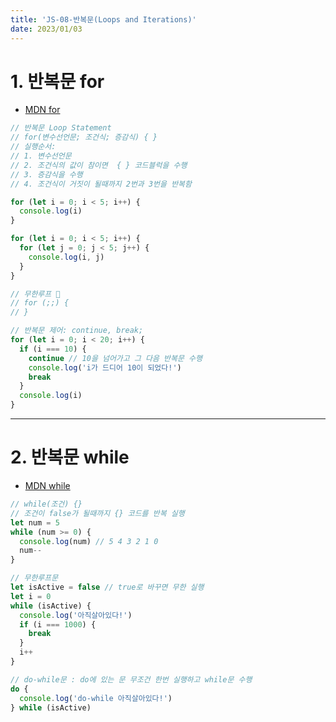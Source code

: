 ---
title: 'JS-08-반복문(Loops and Iterations)'
date: 2023/01/03
---

# 1. 반복문 for

- [MDN for](https://developer.mozilla.org/ko/docs/Web/JavaScript/Reference/Statements/for)

```javascript
// 반복문 Loop Statement
// for(변수선언문; 조건식; 증감식) { }
// 실행순서:
// 1. 변수선언문
// 2. 조건식의 값이 참이면  { } 코드블럭을 수행
// 3. 증감식을 수행
// 4. 조건식이 거짓이 될때까지 2번과 3번을 반복함

for (let i = 0; i < 5; i++) {
  console.log(i)
}

for (let i = 0; i < 5; i++) {
  for (let j = 0; j < 5; j++) {
    console.log(i, j)
  }
}

// 무한루프 💩
// for (;;) {
// }

// 반복문 제어: continue, break;
for (let i = 0; i < 20; i++) {
  if (i === 10) {
    continue // 10을 넘어가고 그 다음 반복문 수행
    console.log('i가 드디어 10이 되었다!')
    break
  }
  console.log(i)
}
```

---

# 2. 반복문 while

- [MDN while](https://developer.mozilla.org/ko/docs/Web/JavaScript/Reference/Statements/while)

```javascript
// while(조건) {}
// 조건이 false가 될때까지 {} 코드를 반복 실행
let num = 5
while (num >= 0) {
  console.log(num) // 5 4 3 2 1 0
  num--
}

// 무한루프문
let isActive = false // true로 바꾸면 무한 실행
let i = 0
while (isActive) {
  console.log('아직살아있다!')
  if (i === 1000) {
    break
  }
  i++
}

// do-while문 : do에 있는 문 무조건 한번 실행하고 while문 수행
do {
  console.log('do-while 아직살아있다!')
} while (isActive)
```
